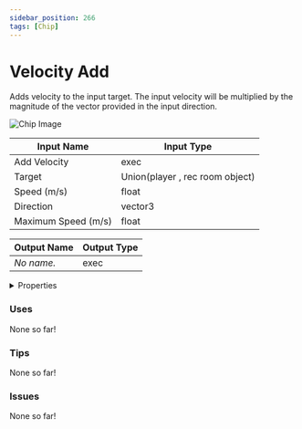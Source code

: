 ```yaml
---
sidebar_position: 266
tags: [Chip]
---
```


# Velocity Add

Adds velocity to the input target. The input velocity will be multiplied by the magnitude of the vector provided in the input direction.



![Chip Image](/svg/1b5eca75-0e7e-4aff-8adc-c5e043cac29e.svg)

| Input Name | Input Type |
|-----------|-----------|
| Add Velocity | exec |
| Target | Union(player , rec room object) |
| Speed (m/s) | float |
| Direction | vector3 |
| Maximum Speed (m/s) | float |

| Output Name | Output Type |
|-----------|-----------|
| *No name.* | exec |


<details>
  <summary>Properties</summary>
  <div>
    <div>
    <table>
      <thead>
        <tr>
          <th>Is beta required?</th>
          <th>❌</th>
        </tr>
        <tr>
          <th>Is this chip a trolling risk?</th>
          <th>❌</th>
        </tr>
        <tr>
          <th>Chip UUPD</th>
          <th>._uuid</th>
        </tr>
      </thead>
    </table>
    </div>
  </div>
</details>

### Uses

None so far!

### Tips

None so far!

### Issues

None so far!